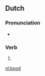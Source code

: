 ==Dutch==

===Pronunciation===
* {{rhymes|oːt|lang=nl}}

===Verb===
{{nl-verb-form}}

# {{nl-verb form of|n=sg|t=past|m=ind|bieden}}

[[nl:bood]]